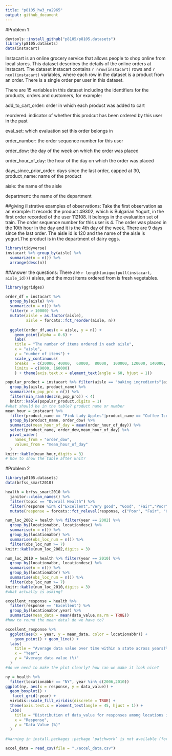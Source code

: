 ```yaml
---
title: "p8105_hw3_ra2965"
output: github_document
---
```

#Problem 1

```r
devtools::install_github("p8105/p8105.datasets")
library(p8105.datasets)
data(instacart)
```
Instacart is an online grocery service that allows people to shop online from local stores. This dataset describes the details of the online orders at Instacart. The dataset instacart contains `r nrow(instacart)` rows and `r ncol(instacart)` variables, where each row in the dataset is a product from an order. There is a single order per user in this dataset.

There are 15 variables in this dataset including the identifiers for the products, orders and customers, for example:

add_to_cart_order: order in which each product was added to cart

reordered: indicator of whether this prodcut has been ordered by this user in the past

eval_set: which evaluation set this order belongs in

order_number: the order sequence number for this user

order_dow: the day of the week on which the order was placed

order_hour_of_day: the hour of the day on which the order was placed

days_since_prior_order: days since the last order, capped at 30, 
product_name: name of the product

aisle: the name of the aisle

department: the name of the department

##giving illstrative examples of observations:
Take the first observation as an example: It records the product 49302, which is Bulgarian Yogurt, in the first order recorded of the user 112108. It belongs in the evaluation set of train. The order sequence number for this user is 4. The order was placed in the 10th hour in the day and it is the 4th day of the week. There are 9 days since the last order. The aisle id is 120 and the name of the aisle is yogurt.The product is in the department of dairy eggs.

```r
library(tidyverse)
instacart %>% group_by(aisle) %>% 
  summarize(n = n()) %>% 
  arrange(desc(n))
```
##Answer the questions:
There are `r length(unique(pull(instacart, aisle_id)))` aisles, and the most items ordered from is fresh vegetables.
```r
library(ggridges)

order_df = instacart %>% 
  group_by(aisle) %>% 
  summarize(n = n()) %>% 
  filter(n > 10000) %>% 
  mutate(aisle = as.factor(aisle), 
         aisle = forcats::fct_reorder(aisle, n))
    
  ggplot(order_df,aes(x = aisle, y = n)) + 
    geom_point(alpha = 0.6) +
    labs(
    title = "The number of items ordered in each aisle",
    x = "aisle",
    y = "number of items") +
    scale_y_continuous(
    breaks  = c(20000, 40000,  60000,  80000,  100000, 120000, 140000, 160000), 
    limits = c(9000, 160000)
    ) + theme(axis.text.x = element_text(angle = 60, hjust = 1))

```



```r

popular_product = instacart %>% filter(aisle == "baking ingredients"|aisle == "dog food care"|aisle == "packaged vegetables fruits") %>% 
  group_by(aisle, product_name) %>%
  summarize(n_pop_pro = n()) %>%
  filter(min_rank(desc(n_pop_pro)) < 4) 
  knitr::kable(popular_product,digits = 1)
#what should be in the table? product name or number
mean_hour = instacart %>% 
  filter(product_name == "Pink Lady Apples"|product_name == "Coffee Ice Cream") %>% 
  group_by(product_name, order_dow) %>%
  summarize(mean_hour_of_day = mean(order_hour_of_day)) %>%
  select(product_name, order_dow,mean_hour_of_day) %>%
  pivot_wider(
    names_from = "order_dow",
    values_from = "mean_hour_of_day"
  )
knitr::kable(mean_hour,digits = 3)
# how to show the table after knit?


```

#Problem 2
```r
library(p8105.datasets)
data(brfss_smart2010) 

health = brfss_smart2010 %>%
  janitor::clean_names() %>%
  filter(topic == "Overall Health") %>%
  filter(response %in% c("Excellent","Very good", "Good", "Fair","Poor") )%>%
  mutate(response = forcats::fct_relevel(response, c("Poor", "Fair", "Good","Very good","Excellent"))) 

```

```r
num_loc_2002 = health %>% filter(year == 2002) %>%
  group_by(locationabbr, locationdesc) %>% 
  summarise(n = n()) %>% 
  group_by(locationabbr) %>% 
  summarise(obs_loc_num = n()) %>%
  filter(obs_loc_num >= 7)
knitr::kable(num_loc_2002,digits = 3)
```
```r
num_loc_2010 = health %>% filter(year == 2010) %>%
  group_by(locationabbr, locationdesc) %>% 
  summarise(n = n()) %>% 
  group_by(locationabbr) %>% 
  summarise(obs_loc_num = n()) %>%
  filter(obs_loc_num >= 7) 
knitr::kable(num_loc_2010,digits = 3)
#what actually is asking?     
```



```r
excellent_response = health %>% 
  filter(response == "Excellent") %>%
  group_by(locationabbr,year) %>%
  summarize(mean_data = mean(data_value,na.rm = TRUE)) 
#how to round the mean data? do we have to?

excellent_response %>%
  ggplot(aes(x = year, y = mean_data, color = locationabbr)) + 
    geom_point() + geom_line() +
  labs(
    title = "Average data value over time within a state across years(%)",
    x = "Year",
    y = "Average data value (%)"
  ) 
#do we need to make the plot clearly? how can we make it look nice?

```
```r

ny = health %>% 
  filter(locationabbr == "NY", year %in% c(2006,2010)) 
ggplot(ny, aes(x = response, y = data_value)) + 
  geom_boxplot() +
   facet_grid(~year) + 
  viridis::scale_fill_viridis(discrete = TRUE) +
  theme(axis.text.x = element_text(angle = 45, hjust = 1)) +
  labs(
    title = "Distribution of data_value for responses among locations in NY State",
    x = "Response",
    y = "Data Value (%)"
  ) 
  
#Warning in install.packages :package ‘patchwork’ is not available (for R version 3.6.1)
```

```r
accel_data = read_csv(file = "./accel_data.csv")
```

